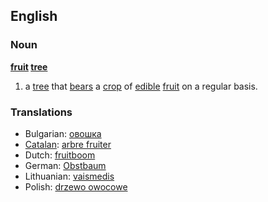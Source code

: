 ==English==

===Noun===
'''[[fruit]] [[tree]]'''
{{wikipedia}}

# a [[tree]] that [[bears]] a [[crop]] of [[edible]] [[fruit]] on a regular basis.

===Translations===
{{rfc-level|Translations at L3+ (AutoFormat would have corrected level of Translations)}}
*Bulgarian: [[овошка]] {{f}}
*[[Catalan]]: [[arbre fruiter]] {{m}}
*Dutch: [[fruitboom]] {{m}}
*German: [[Obstbaum]] {{m}}
*Lithuanian: [[vaismedis]] {{m}}
*Polish: [[drzewo owocowe]] {{n}}